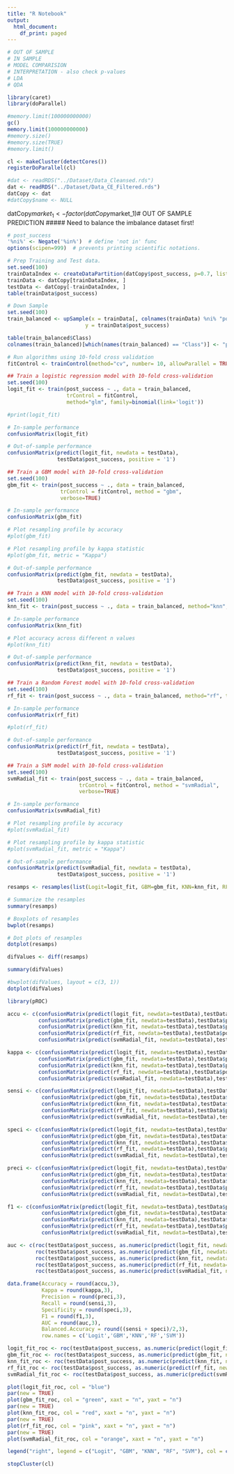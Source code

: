 ```yaml
---
title: "R Notebook"
output:
  html_document:
    df_print: paged
---
```

```r
# OUT OF SAMPLE
# IN SAMPLE
# MODEL COMPARISION
# INTERPRETATION - also check p-values
# LDA
# QDA

library(caret)
library(doParallel)
```

```r
#memory.limit(100000000000)
gc()
memory.limit(100000000000)
#memory.size()
#memory.size(TRUE)
#memory.limit()
```


```r
cl <- makeCluster(detectCores())
registerDoParallel(cl)
```


```r
#dat <- readRDS("../Dataset/Data_Cleansed.rds")
dat <- readRDS("../Dataset/Data_CE_Filtered.rds")
datCopy <- dat
#datCopy$name <- NULL
```

datCopy$market_1 <- factor(datCopy$market_1)# OUT OF SAMPLE PREDICTION
##### Need to balance the imbalance dataset first!

```r
# post_success
'%ni%' <- Negate('%in%')  # define 'not in' func
options(scipen=999)  # prevents printing scientific notations.

# Prep Training and Test data.
set.seed(100)
trainDataIndex <- createDataPartition(datCopy$post_success, p=0.7, list = F)  # 70% training data
trainData <- datCopy[trainDataIndex, ]
testData <- datCopy[-trainDataIndex, ]
table(trainData$post_success)
```

```r
# Down Sample
set.seed(100)
train_balanced <- upSample(x = trainData[, colnames(trainData) %ni% "post_success"],
                         y = trainData$post_success)

table(train_balanced$Class)
colnames(train_balanced)[which(names(train_balanced) == "Class")] <- "post_success"
```

```r
# Run algorithms using 10-fold cross validation
fitControl <- trainControl(method="cv", number= 10, allowParallel = TRUE, verboseIter = TRUE)
```


```r
## Train a logistic regression model with 10-fold cross-validation
set.seed(100)
logit_fit <- train(post_success ~ ., data = train_balanced,
                   trControl = fitControl,
                   method="glm", family=binomial(link='logit'))

```



```r
#print(logit_fit)
```

```r
# In-sample performance
confusionMatrix(logit_fit)
```

```r
# Out-of-sample performance
confusionMatrix(predict(logit_fit, newdata = testData),
                testData$post_success, positive = '1')
```

```r
## Train a GBM model with 10-fold cross-validation
set.seed(100)
gbm_fit <- train(post_success ~ ., data = train_balanced,
                 trControl = fitControl, method = "gbm",
                 verbose=TRUE)


```

```r
# In-sample performance
confusionMatrix(gbm_fit)

```

```r
# Plot resampling profile by accuracy
#plot(gbm_fit)

```

```r
# Plot resampling profile by kappa statistic
#plot(gbm_fit, metric = "Kappa")

```

```r
# Out-of-sample performance
confusionMatrix(predict(gbm_fit, newdata = testData),
                testData$post_success, positive = '1')
```

```r
## Train a KNN model with 10-fold cross-validation
set.seed(100)
knn_fit <- train(post_success ~ ., data = train_balanced, method="knn", trControl=fitControl)
```

```r
# In-sample performance
confusionMatrix(knn_fit)

```

```r
# Plot accuracy across different n values
#plot(knn_fit)
```

```r
# Out-of-sample performance
confusionMatrix(predict(knn_fit, newdata = testData),
                testData$post_success, positive = '1')
```

```r
## Train a Random Forest model with 10-fold cross-validation
set.seed(100)
rf_fit <- train(post_success ~ ., data = train_balanced, method="rf", trControl=fitControl)
```

```r
# In-sample performance
confusionMatrix(rf_fit)

```

```r
#plot(rf_fit)
```

```r
# Out-of-sample performance
confusionMatrix(predict(rf_fit, newdata = testData),
                testData$post_success, positive = '1')
```

```r
## Train a SVM model with 10-fold cross-validation
set.seed(100)
svmRadial_fit <- train(post_success ~ ., data = train_balanced,
                       trControl = fitControl, method = "svmRadial",
                       verbose=TRUE)
```

```r
# In-sample performance
confusionMatrix(svmRadial_fit)

```

```r
# Plot resampling profile by accuracy
#plot(svmRadial_fit)
```

```r
# Plot resampling profile by kappa statistic
#plot(svmRadial_fit, metric = "Kappa")
```

```r
# Out-of-sample performance
confusionMatrix(predict(svmRadial_fit, newdata = testData),
                testData$post_success, positive = '1')
```

```r
resamps <- resamples(list(Logit=logit_fit, GBM=gbm_fit, KNN=knn_fit, RF=rf_fit, SVM=svmRadial_fit))

# Summarize the resamples
summary(resamps)
```

```r
# Boxplots of resamples
bwplot(resamps)
```

```r
# Dot plots of resamples
dotplot(resamps)
```

```r
difValues <- diff(resamps)

summary(difValues)
```

```r
#bwplot(difValues, layout = c(3, 1))
dotplot(difValues)
```

```r
library(pROC)
```


```r
accu <- c(confusionMatrix(predict(logit_fit, newdata=testData),testData$post_success)$overall['Accuracy'],
          confusionMatrix(predict(gbm_fit, newdata=testData),testData$post_success)$overall['Accuracy'],
          confusionMatrix(predict(knn_fit, newdata=testData),testData$post_success)$overall['Accuracy'],
          confusionMatrix(predict(rf_fit, newdata=testData),testData$post_success)$overall['Accuracy'],
          confusionMatrix(predict(svmRadial_fit, newdata=testData),testData$post_success)$overall['Accuracy'])

kappa <- c(confusionMatrix(predict(logit_fit, newdata=testData),testData$post_success)$overall['Kappa'],
          confusionMatrix(predict(gbm_fit, newdata=testData),testData$post_success)$overall['Kappa'],
          confusionMatrix(predict(knn_fit, newdata=testData),testData$post_success)$overall['Kappa'],
          confusionMatrix(predict(rf_fit, newdata=testData),testData$post_success)$overall['Kappa'],
          confusionMatrix(predict(svmRadial_fit, newdata=testData),testData$post_success)$overall['Kappa'])

sensi <- c(confusionMatrix(predict(logit_fit, newdata=testData),testData$post_success,positive='1')$byClass['Sensitivity'],
           confusionMatrix(predict(gbm_fit, newdata=testData),testData$post_success,positive='1')$byClass['Sensitivity'],
           confusionMatrix(predict(knn_fit, newdata=testData),testData$post_success,positive='1')$byClass['Sensitivity'],
           confusionMatrix(predict(rf_fit, newdata=testData),testData$post_success,positive='1')$byClass['Sensitivity'],
           confusionMatrix(predict(svmRadial_fit, newdata=testData),testData$post_success,positive='1')$byClass['Sensitivity'])

speci <- c(confusionMatrix(predict(logit_fit, newdata=testData),testData$post_success,positive='1')$byClass['Specificity'],
           confusionMatrix(predict(gbm_fit, newdata=testData),testData$post_success,positive='1')$byClass['Specificity'],
           confusionMatrix(predict(knn_fit, newdata=testData),testData$post_success,positive='1')$byClass['Specificity'],
           confusionMatrix(predict(rf_fit, newdata=testData),testData$post_success,positive='1')$byClass['Specificity'],
           confusionMatrix(predict(svmRadial_fit, newdata=testData),testData$post_success,positive='1')$byClass['Specificity'])

preci <- c(confusionMatrix(predict(logit_fit, newdata=testData),testData$post_success,positive='1')$byClass['Precision'],
           confusionMatrix(predict(gbm_fit, newdata=testData),testData$post_success,positive='1')$byClass['Precision'],
           confusionMatrix(predict(knn_fit, newdata=testData),testData$post_success,positive='1')$byClass['Precision'],
           confusionMatrix(predict(rf_fit, newdata=testData),testData$post_success,positive='1')$byClass['Precision'],
           confusionMatrix(predict(svmRadial_fit, newdata=testData),testData$post_success,positive='1')$byClass['Precision'])

f1 <- c(confusionMatrix(predict(logit_fit, newdata=testData),testData$post_success,positive='1')$byClass['F1'],
           confusionMatrix(predict(gbm_fit, newdata=testData),testData$post_success,positive='1')$byClass['F1'],
           confusionMatrix(predict(knn_fit, newdata=testData),testData$post_success,positive='1')$byClass['F1'],
           confusionMatrix(predict(rf_fit, newdata=testData),testData$post_success,positive='1')$byClass['F1'],
           confusionMatrix(predict(svmRadial_fit, newdata=testData),testData$post_success,positive='1')$byClass['F1'])

auc <- c(roc(testData$post_success, as.numeric(predict(logit_fit, newdata=testData)))$auc,
         roc(testData$post_success, as.numeric(predict(gbm_fit, newdata=testData)))$auc,
         roc(testData$post_success, as.numeric(predict(knn_fit, newdata=testData)))$auc,
         roc(testData$post_success, as.numeric(predict(rf_fit, newdata=testData)))$auc,
         roc(testData$post_success, as.numeric(predict(svmRadial_fit, newdata=testData)))$auc)

data.frame(Accuracy = round(accu,3),
           Kappa = round(kappa,3),
           Precision = round(preci,3),
           Recall = round(sensi,3), 
           Specificity = round(speci,3),
           F1 = round(f1,3),
           AUC = round(auc,3),
           Balanced.Accuracy = round((sensi + speci)/2,3),
           row.names = c('Logit','GBM','KNN','RF','SVM'))
```

```r
logit_fit_roc <- roc(testData$post_success, as.numeric(predict(logit_fit, newdata=testData)))
gbm_fit_roc <- roc(testData$post_success, as.numeric(predict(gbm_fit, newdata=testData)))
knn_fit_roc <- roc(testData$post_success, as.numeric(predict(knn_fit, newdata=testData)))
rf_fit_roc <- roc(testData$post_success, as.numeric(predict(rf_fit, newdata=testData)))
svmRadial_fit_roc <- roc(testData$post_success, as.numeric(predict(svmRadial_fit, newdata=testData)))
```

```r
plot(logit_fit_roc, col = "blue")
par(new = TRUE)
plot(gbm_fit_roc, col = "green", xaxt = "n", yaxt = "n")
par(new = TRUE)
plot(knn_fit_roc, col = "red", xaxt = "n", yaxt = "n")
par(new = TRUE)
plot(rf_fit_roc, col = "pink", xaxt = "n", yaxt = "n")
par(new = TRUE)
plot(svmRadial_fit_roc, col = "orange", xaxt = "n", yaxt = "n")

legend("right", legend = c("Logit", "GBM", "KNN", "RF", "SVM"), col = c("blue", "green", "red", "pink", "orange"), lty = 1)

```


```r
stopCluster(cl)
```




